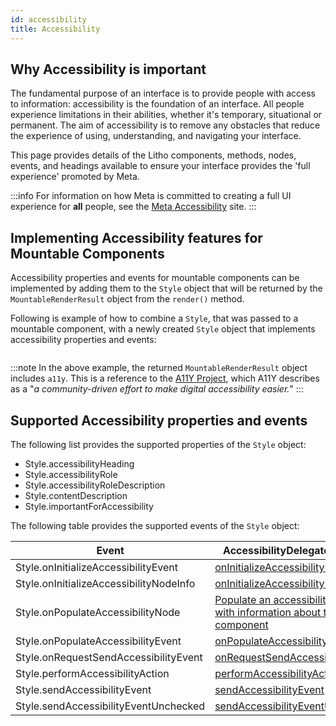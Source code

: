 ```yaml
---
id: accessibility
title: Accessibility
---
```


## Why Accessibility is important

The fundamental purpose of an interface is to provide people with access to information: accessibility is the foundation of an interface. All people experience limitations in their abilities, whether it's temporary, situational or permanent. The aim of accessibility is to remove any obstacles that reduce the experience of using, understanding, and navigating your interface.

This page provides details of the Litho components, methods, nodes, events, and headings available to ensure your interface provides the 'full experience' promoted by Meta.

:::info
For information on how Meta is committed to creating a full UI experience for **all** people, see the [Meta Accessibility](https://en-gb.facebook.com/accessibility/) site.
:::

## Implementing Accessibility features for Mountable Components

Accessibility properties and events for mountable components can be implemented by adding them to the `Style` object that will be returned by the `MountableRenderResult` object from the `render()` method.

Following is example of how to combine a `Style`, that was passed to a mountable component, with a newly created `Style` object that implements accessibility properties and events:

```kotlin file=sample/src/main/java/com/facebook/samples/litho/kotlin/mountables/SimpleImageViewWithAccessibility.kt start=start_simple_mountable_component_with_a11y_example end=end_simple_mountable_component_with_a11y_example
```

:::note
In the above example, the returned `MountableRenderResult` object includes `a11y`. This is a reference to the [A11Y Project](https://www.a11yproject.com/), which A11Y describes as a "*a community-driven effort to make digital accessibility easier.*"
:::

## Supported Accessibility properties and events

The following list provides the supported properties of the `Style` object:

* Style.accessibilityHeading
* Style.accessibilityRole
* Style.accessibilityRoleDescription
* Style.contentDescription
* Style.importantForAccessibility

The following table provides the supported events of the `Style` object:

| Event | AccessibilityDelegate method
| ----- | ----------------------------
| Style.onInitializeAccessibilityEvent | <a href="https://developer.android.com/reference/android/support/v4/view/AccessibilityDelegateCompat.html#onInitializeAccessibilityEvent(android.view.View, android.view.accessibility.AccessibilityEvent)">onInitializeAccessibilityEvent</a>
| Style.onInitializeAccessibilityNodeInfo | <a href="https://developer.android.com/reference/android/support/v4/view/AccessibilityDelegateCompat.html#onInitializeAccessibilityNodeInfo(android.view.View, android.support.v4.view.accessibility.AccessibilityNodeInfoCompat)">onInitializeAccessibilityNodeInfo</a>
| Style.onPopulateAccessibilityNode | <a href="https://fburl.com/onpopulateaccessibilitynode">Populate an accessibility node with information about the component</a>
| Style.onPopulateAccessibilityEvent | <a href="https://developer.android.com/reference/android/support/v4/view/AccessibilityDelegateCompat.html#onPopulateAccessibilityEvent(android.view.View, android.view.accessibility.AccessibilityEvent)">onPopulateAccessibilityEvent</a>
| Style.onRequestSendAccessibilityEvent | <a href="https://developer.android.com/reference/android/support/v4/view/AccessibilityDelegateCompat.html#onRequestSendAccessibilityEvent(android.view.ViewGroup, android.view.View, android.view.accessibility.AccessibilityEvent)">onRequestSendAccessibilityEvent</a>
| Style.performAccessibilityAction | <a href="https://developer.android.com/reference/android/support/v4/view/AccessibilityDelegateCompat.html#performAccessibilityAction(android.view.View, int, android.os.Bundle)">performAccessibilityAction</a>
| Style.sendAccessibilityEvent | <a href="https://developer.android.com/reference/android/support/v4/view/AccessibilityDelegateCompat.html#sendAccessibilityEvent(android.view.View, int)">sendAccessibilityEvent</a>
| Style.sendAccessibilityEventUnchecked |  <a href="https://developer.android.com/reference/android/support/v4/view/AccessibilityDelegateCompat.html#sendAccessibilityEventUnchecked(android.view.View, android.view.accessibility.AccessibilityEvent)">sendAccessibilityEventUnchecked</a>
